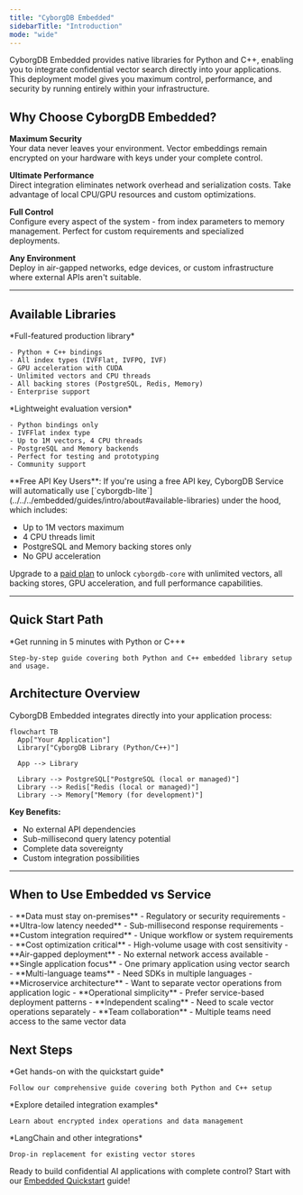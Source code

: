 ```yaml
---
title: "CyborgDB Embedded"
sidebarTitle: "Introduction"
mode: "wide"
---
```


CyborgDB Embedded provides native libraries for Python and C++, enabling you to integrate confidential vector search directly into your applications. This deployment model gives you maximum control, performance, and security by running entirely within your infrastructure.

## Why Choose CyborgDB Embedded?

**Maximum Security**  
Your data never leaves your environment. Vector embeddings remain encrypted on your hardware with keys under your complete control.

**Ultimate Performance**  
Direct integration eliminates network overhead and serialization costs. Take advantage of local CPU/GPU resources and custom optimizations.

**Full Control**  
Configure every aspect of the system - from index parameters to memory management. Perfect for custom requirements and specialized deployments.

**Any Environment**  
Deploy in air-gapped networks, edge devices, or custom infrastructure where external APIs aren't suitable.

---

## Available Libraries

<CardGroup cols={2}>
  <Card title="cyborgdb-core (Enterprise)" icon="star">
    *Full-featured production library*
    
    - Python + C++ bindings
    - All index types (IVFFlat, IVFPQ, IVF)
    - GPU acceleration with CUDA
    - Unlimited vectors and CPU threads
    - All backing stores (PostgreSQL, Redis, Memory)
    - Enterprise support
  </Card>
  
  <Card title="cyborgdb-lite (Evaluation)" icon="code">
    *Lightweight evaluation version*
    
    - Python bindings only
    - IVFFlat index type
    - Up to 1M vectors, 4 CPU threads
    - PostgreSQL and Memory backends
    - Perfect for testing and prototyping
    - Community support
  </Card>
</CardGroup>

<Note>
**Free API Key Users**: If you're using a free API key, CyborgDB Service will automatically use [`cyborgdb-lite`](../../../embedded/guides/intro/about#available-libraries) under the hood, which includes:

- Up to 1M vectors maximum
- 4 CPU threads limit  
- PostgreSQL and Memory backing stores only
- No GPU acceleration

Upgrade to a [paid plan](https://www.cyborg.co/pricing) to unlock `cyborgdb-core` with unlimited vectors, all backing stores, GPU acceleration, and full performance capabilities.
</Note>

---

## Quick Start Path

<CardGroup cols={1}>
  <Card title="Embedded Quickstart" href="quickstart" icon="rocket">
    *Get running in 5 minutes with Python or C++*
    
    Step-by-step guide covering both Python and C++ embedded library setup and usage.
  </Card>
</CardGroup>

## Architecture Overview

CyborgDB Embedded integrates directly into your application process:

```mermaid
flowchart TB
  App["Your Application"]
  Library["CyborgDB Library (Python/C++)"]

  App --> Library

  Library --> PostgreSQL["PostgreSQL (local or managed)"]
  Library --> Redis["Redis (local or managed)"]
  Library --> Memory["Memory (for development)"]
```

**Key Benefits:**
- No external API dependencies
- Sub-millisecond query latency potential
- Complete data sovereignty
- Custom integration possibilities


---

## When to Use Embedded vs Service

<Tabs>
  <Tab title="Choose CyborgDB Embedded">
    - **Data must stay on-premises** - Regulatory or security requirements
    - **Ultra-low latency needed** - Sub-millisecond response requirements  
    - **Custom integration required** - Unique workflow or system requirements
    - **Cost optimization critical** - High-volume usage with cost sensitivity
    - **Air-gapped deployment** - No external network access available
    - **Single application focus** - One primary application using vector search
  </Tab>
  
  <Tab title="Consider CyborgDB Service">
    - **Multi-language teams** - Need SDKs in multiple languages
    - **Microservice architecture** - Want to separate vector operations from application logic
    - **Operational simplicity** - Prefer service-based deployment patterns
    - **Independent scaling** - Need to scale vector operations separately
    - **Team collaboration** - Multiple teams need access to the same vector data
  </Tab>
</Tabs>

## Next Steps

<CardGroup cols={3}>
  <Card title="Start Building" href="quickstart" icon="rocket">
    *Get hands-on with the quickstart guide*
    
    Follow our comprehensive guide covering both Python and C++ setup
  </Card>
  <Card title="Browse Capabilities" href="../encrypted-indexes/introduction" icon="code">
    *Explore detailed integration examples*
    
    Learn about encrypted index operations and data management
  </Card>
  <Card title="Framework Integration" href="../../../integrations/langchain/introduction" icon="plug">
    *LangChain and other integrations*
    
    Drop-in replacement for existing vector stores
  </Card>
</CardGroup>

Ready to build confidential AI applications with complete control? Start with our [Embedded Quickstart](./quickstart) guide!